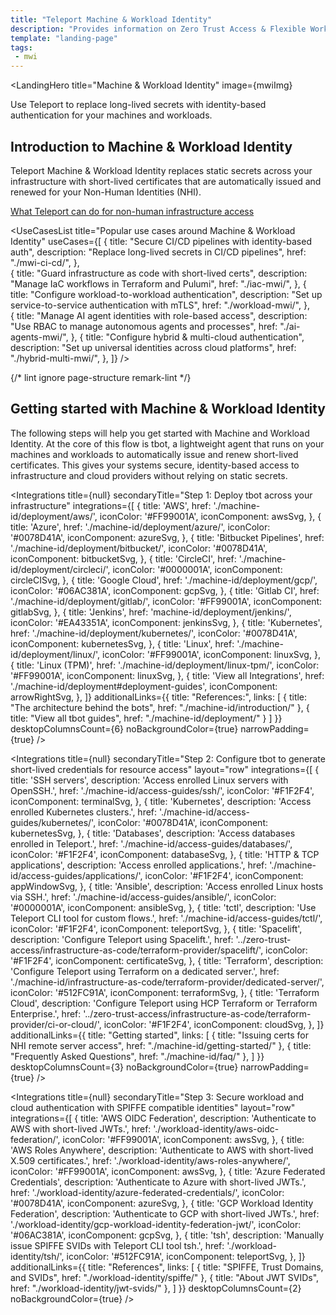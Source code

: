 ```yaml
---
title: "Teleport Machine & Workload Identity"
description: "Provides information on Zero Trust Access & Flexible Workload Identity."
template: "landing-page"
tags:
 - mwi
---
```




<LandingHero
  title="Machine & Workload Identity"
  image={mwiImg}
>

Use Teleport to replace long-lived secrets with identity-based authentication for your machines and workloads.

## Introduction to Machine & Workload Identity

Teleport Machine & Workload Identity replaces static secrets across your infrastructure with short-lived certificates that are automatically issued and renewed for your Non-Human Identities (NHI).

[What Teleport can do for non-human infrastructure access](./introduction.mdx)

</LandingHero>

<UseCasesList
  title="Popular use cases around Machine & Workload Identity"
  useCases={[
    {
      title: "Secure CI/CD pipelines with identity-based auth",
      description: "Replace long-lived secrets in CI/CD pipelines",
      href: "./mwi-ci-cd/",
    },  
    {
      title: "Guard infrastructure as code with short-lived certs",
      description: "Manage IaC workflows in Terraform and Pulumi",
      href: "./iac-mwi/",
    },
    {
      title: "Configure workload-to-workload authentication",
      description: "Set up service-to-service authentication with mTLS",
      href: "./workload-mwi/",
    },  
    {
      title: "Manage AI agent identities with role-based access",
      description: "Use RBAC to manage autonomous agents and processes",
      href: "./ai-agents-mwi/",
    },
    {
      title: "Configure hybrid & multi-cloud authentication",
      description: "Set up universal identities across cloud platforms",
      href: "./hybrid-multi-mwi/",
    },
  ]}
/>

{/* lint ignore page-structure remark-lint */}

## Getting started with Machine & Workload Identity

The following steps will help you get started with Machine and Workload Identity. At the core of this flow is tbot, a lightweight agent that runs on your machines and workloads to automatically issue and renew short-lived certificates. This gives your systems secure, identity-based access to infrastructure and cloud providers without relying on static secrets.

<Integrations
  title={null}
  secondaryTitle="Step 1: Deploy tbot across your infrastructure"
  integrations={[
    {
      title: 'AWS',
      href: './machine-id/deployment/aws/',
      iconColor: '#FF99001A',
      iconComponent: awsSvg,
    },
    {
      title: 'Azure',
      href: './machine-id/deployment/azure/',
      iconColor: '#0078D41A',
      iconComponent: azureSvg,
    },
    {
      title: 'Bitbucket Pipelines',
      href: './machine-id/deployment/bitbucket/',
      iconColor: '#0078D41A',
      iconComponent: bitbucketSvg,
    },
    {
      title: 'CircleCI',
      href: './machine-id/deployment/circleci/',
      iconColor: '#0000001A',
      iconComponent: circleCISvg,
    },
    {
      title: 'Google Cloud',
      href: './machine-id/deployment/gcp/',
      iconColor: '#06AC381A',
      iconComponent: gcpSvg,
    },
    {
      title: 'Gitlab CI',
      href: './machine-id/deployment/gitlab/',
      iconColor: '#FF99001A',
      iconComponent: gitlabSvg,
    },
    {
      title: 'Jenkins',
      href: 'machine-id/deployment/jenkins/',
      iconColor: '#EA43351A',
      iconComponent: jenkinsSvg,
    },
    {
      title: 'Kubernetes',
      href: './machine-id/deployment/kubernetes/',
      iconColor: '#0078D41A',
      iconComponent: kubernetesSvg,
    },
    {
      title: 'Linux',
      href: './machine-id/deployment/linux/',
      iconColor: '#FF99001A',
      iconComponent: linuxSvg,
    },
    {
      title: 'Linux (TPM)',
      href: './machine-id/deployment/linux-tpm/',
      iconColor: '#FF99001A',
      iconComponent: linuxSvg,
    }, 
    {
      title: 'View all Integrations',
      href: './machine-id/deployment#deployment-guides',
      iconComponent: arrowRightSvg,
    },
  ]}
    additionalLinks={{
    title: "References:",
    links: [
    {
      title: "The architecture behind the bots",
      href: "./machine-id/introduction/"
    },
    {
      title: "View all tbot guides",
      href: "./machine-id/deployment/"
    }
  ]
  }}
  desktopColumnsCount={6}
  noBackgroundColor={true}
  narrowPadding={true}
/>

<Integrations
  title={null}
  secondaryTitle="Step 2: Configure tbot to generate short-lived credentials for resource access"
  layout="row"
  integrations={[
    {
      title: 'SSH servers',
      description: 'Access enrolled Linux servers with OpenSSH.',
      href: './machine-id/access-guides/ssh/',
      iconColor: '#F1F2F4',
      iconComponent: terminalSvg,
    },
    {
      title: 'Kubernetes',
      description: 'Access enrolled Kubernetes clusters.',
      href: './machine-id/access-guides/kubernetes/',
      iconColor: '#0078D41A',
      iconComponent: kubernetesSvg,
    },
    {
      title: 'Databases',
      description: 'Access databases enrolled in Teleport.',
      href: './machine-id/access-guides/databases/',
      iconColor: '#F1F2F4',
      iconComponent: databaseSvg,
    },
    {
      title: 'HTTP & TCP applications',
      description: 'Access enrolled applications.',
      href: './machine-id/access-guides/applications/',
      iconColor: '#F1F2F4',
      iconComponent: appWindowSvg,
    },
    {
      title: 'Ansible',
      description: 'Access enrolled Linux hosts via SSH.',
      href: './machine-id/access-guides/ansible/',
      iconColor: '#0000001A',
      iconComponent: ansibleSvg,
    },
    {
      title: 'tctl',
      description: 'Use Teleport CLI tool for custom flows.',
      href: './machine-id/access-guides/tctl/',
      iconColor: '#F1F2F4',
      iconComponent: teleportSvg,
    },
    {
      title: 'Spacelift',
      description: 'Configure Teleport using Spacelift.',
      href: '../zero-trust-access/infrastructure-as-code/terraform-provider/spacelift/',
      iconColor: '#F1F2F4',
      iconComponent: certificateSvg,
    },
    {
      title: 'Terraform',
      description: 'Configure Teleport using Terraform on a dedicated server.',
      href: './machine-id/infrastructure-as-code/terraform-provider/dedicated-server/',
      iconColor: '#512FC91A',
      iconComponent: terraformSvg,
    },
    {
      title: 'Terraform Cloud',
      description: 'Configure Teleport using HCP Terraform or Terraform Enterprise.',
      href: '../zero-trust-access/infrastructure-as-code/terraform-provider/ci-or-cloud/',
      iconColor: '#F1F2F4',
      iconComponent: cloudSvg,
    },
  ]}
  additionalLinks={{
    title: "Getting started",
    links: [
    {
      title: "Issuing certs for NHI remote server access",
      href: "./machine-id/getting-started/"
    },
    {
      title: "Frequently Asked Questions",
      href: "./machine-id/faq/"
    },
  ]
  }}
  desktopColumnsCount={3}
  noBackgroundColor={true}
  narrowPadding={true}
/>

<Integrations
  title={null}
  secondaryTitle="Step 3: Secure workload and cloud authentication with SPIFFE compatible identities"
  layout="row"
  integrations={[
    {
      title: 'AWS OIDC Federation',
      description: 'Authenticate to AWS with short-lived JWTs.',
      href: './workload-identity/aws-oidc-federation/',
      iconColor: '#FF99001A',
      iconComponent: awsSvg,
    },
    {
      title: 'AWS Roles Anywhere',
      description: 'Authenticate to AWS with short-lived X.509 certificates.',
      href: './workload-identity/aws-roles-anywhere/',
      iconColor: '#FF99001A',
      iconComponent: awsSvg,
    },
    {
      title: 'Azure Federated Credentials',
      description: 'Authenticate to Azure with short-lived JWTs.',
      href: './workload-identity/azure-federated-credentials/',
      iconColor: '#0078D41A',
      iconComponent: azureSvg,
    },
    {
      title: 'GCP Workload Identity Federation',
      description: 'Authenticate to GCP with short-lived JWTs.',
      href: './workload-identity/gcp-workload-identity-federation-jwt/',
      iconColor: '#06AC381A',
      iconComponent: gcpSvg,
    },
    {
      title: 'tsh',
      description: 'Manually issue SPIFFE SVIDs with Teleport CLI tool tsh.',
      href: './workload-identity/tsh/',
      iconColor: '#512FC91A',
      iconComponent: teleportSvg,
    },
  ]}
  additionalLinks={{
    title: "References",
    links: [
    {
      title: "SPIFFE, Trust Domains, and SVIDs",
      href: "./workload-identity/spiffe/"
    },
    {
      title: "About JWT SVIDs",
      href: "./workload-identity/jwt-svids/"
    },
  ]
  }}
  desktopColumnsCount={2}
  noBackgroundColor={true}
/>